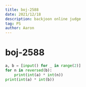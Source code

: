```yaml
---
title: boj-2588
date: 2021/12/18
description: backjoon online judge
tag: PS
author: Aaron
---
```


# boj-2588

```python
a, b = [input() for _ in range(2)]
for n in reversed(b):
    print(int(a) * int(n))
print(int(a) * int(b))
```

